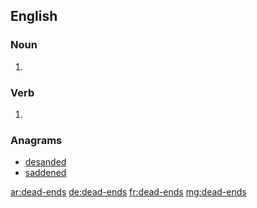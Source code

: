 ==English==

===Noun===
{{head|en|plural}}

# {{plural of|dead-end|lang=en}}

===Verb===
{{head|en}}

# {{en-third-person singular of|dead-end}}

===Anagrams===
* [[desanded#English|desanded]]
* [[saddened#English|saddened]]

[[ar:dead-ends]]
[[de:dead-ends]]
[[fr:dead-ends]]
[[mg:dead-ends]]